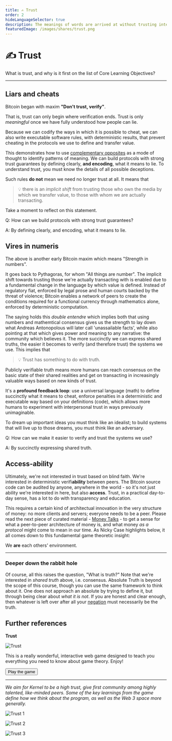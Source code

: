 ```yaml
---
title: ✍️ Trust
order: 2
hideLanguageSelector: true
description: The meanings of words are arrived at without trusting intemediaries. Blockchains instantiate this same phenomenon for any programmable transaction. We all know what 'love' signifies, but it takes real relationship to experience its deeper meaning. Exploring these kind of new 'trust spaces' is what Kernel is all about.
featuredImage: /images/shares/trust.png
---
```


# ✍️ Trust

What is trust, and why is it first on the list of Core Learning Objectives? 

---

## Liars and cheats

Bitcoin began with maxim **"Don't trust, verify"**. 

That is, trust can only begin where verification ends. Trust is only *meaningful* once we have 
fully understood how people can lie. 

Because we can codify the ways in which it is possible to cheat, we can also write executable 
software rules, with deterministic results, that prevent cheating in the protocols we use to 
define and transfer value. 

This demonstrates how to use [complementary opposites](/learn/module-0/play-of-pattern) as a 
mode of thought to identify patterns of meaning. We can build protocols with strong trust 
guarantees by defining clearly, **and encoding**, what it means to lie. To understand trust, 
you must know the details of all possible deceptions.

Such rules **do not** mean we need no longer trust at all. It means that 

> 💡 there is an *implicit shift* from trusting those who own the media by which we transfer 
value, to those with whom we are actually transacting.

Take a moment to reflect on this statement.

<Flash>

<Card>

Q: How can we build protocols with strong trust guarantees?

A: By defining clearly, and encoding, what it means to lie.

</Card>

</Flash>

## Vires in numeris

The above is another early Bitcoin maxim which means "Strength in numbers". 

It goes back to Pythagoras, for whom "All things are number". The implicit shift towards 
trusting those we're actually transacting with is enabled due to a fundamental change in the 
language by which value is defined. Instead of regulatory fiat, enforced by legal prose and 
human courts backed by the threat of violence; Bitcoin enables a network of peers to create 
the conditions required for a functional currency through mathematics alone, enforced by 
deterministic computation.

The saying holds this _double entendre_ which implies both that using numbers and mathemtical 
consensus gives us the strength to lay down what Andreas Antonopolous will later call 
'unassailable facts', while also pointing at that which gives power and meaning to any narrative: 
the community which believes it. The more succinctly we can express shared truths, the easier 
it becomes to verify (and therefore trust) the systems we use. This implies that

> 💡 Trust has something to do with truth. 

Publicly verifiable truth means more humans can reach consensus on the basic state of their 
shared realities and get on transacting in increasingly valuable ways based on new kinds of 
trust. 

It's a **profound feedback loop**: use a universal language (math) to define succinctly what it 
means to cheat, enforce penalties in a deterministic and executable way based on your definitions 
(code), which allows more humans to experiment with interpersonal trust in ways previously 
unimaginable.

To dream up important ideas you must think like an idealist; to build systems that will live up 
to those dreams, you must think like an adversary.

<Flash>

<Card>

Q: How can we make it easier to verify and trust the systems we use?

A: By succinctly expressing shared truth.

</Card>

</Flash>

## Access-ability

Ultimately, we're not interested in trust based on blind faith. We're interested in deterministic 
verifi**ability** between peers. The Bitcoin source code can be audited by anyone, anywhere in 
the world - so it's not just ability we're interested in here, but also **access**. Trust, in a 
practical day-to-day sense, has a lot to do with transparency and education. 

This requires a certain kind of architectual innovation in the very structure of money: no more 
clients and servers; everyone needs to be a peer. Please read the next piece of curated 
material - [Money Talks](/learn/module-0/money-language) - to get a sense for what a 
peer-to-peer architecture of money is, and what money _as a protocol_ might come to mean in 
our time. As Nicky Case highlights below, it all comes down to this fundamental game theoretic 
insight: 

<StatusBanner warning sticky>

We **are** each others' environment.

</StatusBanner>

---

### Deeper down the rabbit hole

Of course, all this raises the question, "What is truth?" Note that we're interested in 
*shared truth* above, i.e. consensus. Absolute Truth is beyond the scope of this course, though 
you can use the same framework to think about it. One does not approach an absolute by trying 
to define it, but through being clear about *what it is not*. If you are honest and clear enough, 
then whatever is left over after all your [negation](https://openjournals.library.sydney.edu.au/index.php/SSR/article/viewFile/202/181) 
must necessarily be the truth.

## Further references

<InfoBlock>

<Box>

**Trust**

![Trust](/images/mod0-img/trust.jpg)

This is a really wonderful, interactive web game 
designed to teach you everything you need to know 
about game theory. Enjoy!

<Aligner center>
<Button to="https://ncase.me/trust/">
    Play the game
</Button>
</Aligner>

</Box>

</InfoBlock>

---

*We aim for Kernel to be a high trust, give first community among highly talented, like-minded peers. Some of the key learnings from the game define how we think about the program, as well as the Web 3 space more generally.*

![Trust 1](/images/mod0-img/trust1.png)

![Trust 2](/images/mod0-img/trust2.png)

![Trust 3](/images/mod0-img/trust3.png)
